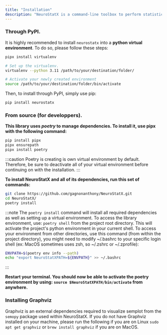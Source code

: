 ```yaml
---
title: "Installation"
description: "NeuroStatX is a command-line toolbox to perform statistical analysis on neuroscience data."
---
```


### Through PyPI.

It is highly recommended to install `neurostatx` into a **python virtual
environment**. To do so, please follow these steps:
```bash
pipx install virtualenv

# Set up the virtualenv.
virtualenv --python 3.11 /path/to/your/destination/folder/

# Activate your newly created environment
source /path/to/your/destination/folder/bin/activate
```

Then, to install through PyPI, simply use pip:
```bash
pip install neurostatx
```

### From source (for developpers).

**This library uses *poetry* to manage dependencies. To install it, use pipx with
the following command:**

```bash
pip install pipx
pipx ensurepath
pipx install poetry
```

:::caution
Poetry is creating is own virtual environment by default. Therefore, be sure
to deactivate all of your virtual environment before continuing on with the
installation.
:::

**To install NeuroStatX and all of its dependencies, run this set of commands:**

```bash
git clone https://github.com/gagnonanthony/NeuroStatX.git
cd NeuroStatX/
poetry install
```

:::note
The `poetry install` command will install all required dependencies as well
as setting up a virtual environment. To access the library environment, use:
`poetry shell` from the project root directory. This will activate the
project's python environment in your current shell.
To access your environment from other directories, use this command (from
within the project directory), you might need to modify ~/.bashrc to your 
specific login shell (ex: MacOS sometimes uses zsh, so ~/.zshrc or
~/.zprofile):
```bash
ENVPATH=$(poetry env info --path)
echo "export NeuroStatXPATH=${ENVPATH}" >> ~/.bashrc
```
:::

**Restart your terminal. You should now be able to activate the poetry
environment by using: `source $NeuroStatXPATH/bin/activate` from anywhere.**

### Installing Graphviz
Graphviz is an external dependencies required to visualize semplot from the
``semopy`` package used within NeuroStatX. If you do not have Graphviz
installed on your machine, please run the following if you are on Linux
`sudo apt get graphviz` or `brew install graphviz` if you are on MacOS.